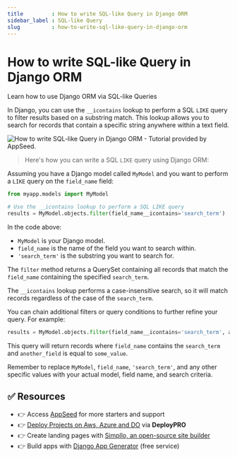 ```yaml
---
title         : How to write SQL-like Query in Django ORM
sidebar_label : SQL-like Query
slug          : how-to-write-sql-like-query-in-django-orm
---
```


# How to write SQL-like Query in Django ORM

<SubHeading>Learn how to use Django ORM via SQL-like Queries</SubHeading>

In Django, you can use the `__icontains` lookup to perform a SQL `LIKE` query to filter results based on a substring match. 
This lookup allows you to search for records that contain a specific string anywhere within a text field. 

![How to write SQL-like Query in Django ORM - Tutorial provided by AppSeed.](https://user-images.githubusercontent.com/51070104/268675023-54ea4ace-a8ad-442b-9b43-2ba12a6403ba.jpg)

> Here's how you can write a SQL `LIKE` query using Django ORM:

Assuming you have a Django model called `MyModel` and you want to perform a `LIKE` query on the `field_name` field:

```python
from myapp.models import MyModel

# Use the __icontains lookup to perform a SQL LIKE query
results = MyModel.objects.filter(field_name__icontains='search_term')
```

In the code above:

- `MyModel` is your Django model.
- `field_name` is the name of the field you want to search within.
- `'search_term'` is the substring you want to search for.

The `filter` method returns a QuerySet containing all records that match the `field_name` containing the specified `search_term`. 

The `__icontains` lookup performs a case-insensitive search, so it will match records regardless of the case of the `search_term`.

You can chain additional filters or query conditions to further refine your query. For example:

```python
results = MyModel.objects.filter(field_name__icontains='search_term', another_field=some_value)
```

This query will return records where `field_name` contains the `search_term` and `another_field` is equal to `some_value`.

Remember to replace `MyModel`, `field_name`, `'search_term'`, and any other specific values with your actual model, field name, and search criteria.

## ✅ Resources

- 👉 Access [AppSeed](https://appseed.us/) for more starters and support 
- 👉 [Deploy Projects on Aws, Azure and DO](https://www.docs.deploypro.dev/) via **DeployPRO**
- 👉 Create landing pages with [Simpllo, an open-source site builder](https://www.simpllo.com/)
- 👉 Build apps with [Django App Generator](https://app-generator.dev/django/) (free service)
